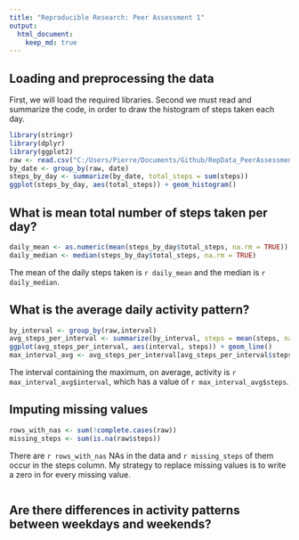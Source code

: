 ```yaml
---
title: "Reproducible Research: Peer Assessment 1"
output: 
  html_document:
    keep_md: true
---
```



## Loading and preprocessing the data
First, we will load the required libraries.  Second we must read and summarize the code, in order to draw the histogram of steps taken each day.
```r
library(stringr)
library(dplyr)
library(ggplot2)
raw <- read.csv("C:/Users/Pierre/Documents/Github/RepData_PeerAssessment1/activity/activity.csv")
by_date <- group_by(raw, date)
steps_by_day <- summarize(by_date, total_steps = sum(steps))
ggplot(steps_by_day, aes(total_steps)) + geom_histogram()
```


## What is mean total number of steps taken per day?
```r
daily_mean <- as.numeric(mean(steps_by_day$total_steps, na.rm = TRUE))
daily_median <- median(steps_by_day$total_steps, na.rm = TRUE)
```
The mean of the daily steps taken is `r daily_mean` and the median is `r daily_median`.

## What is the average daily activity pattern?
```r
by_interval <- group_by(raw,interval)
avg_steps_per_interval <- summarize(by_interval, steps = mean(steps, na.rm = TRUE))
ggplot(avg_steps_per_interval, aes(interval, steps)) + geom_line()
max_interval_avg <- avg_steps_per_interval[avg_steps_per_interval$steps == max(avg_steps_per_interval$steps),]
```
The interval containing the maximum, on average, activity is `r max_interval_avg$interval`, which has a value of `r max_interval_avg$steps`.

## Imputing missing values
```r
rows_with_nas <- sum(!complete.cases(raw))
missing_steps <- sum(is.na(raw$steps))
```
There are `r rows_with_nas` NAs in the data and `r missing_steps` of them occur in the steps column.   My strategy to replace missing values is to write a zero in for every missing value.

```r

```

## Are there differences in activity patterns between weekdays and weekends?
